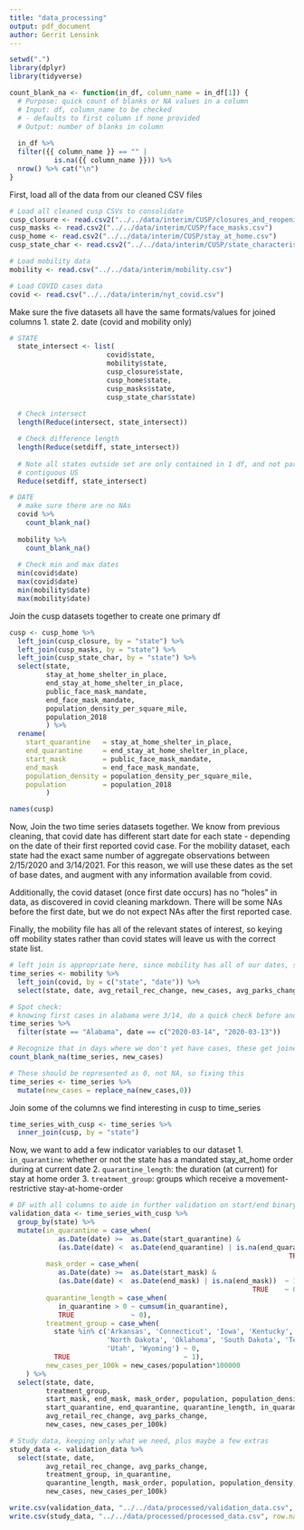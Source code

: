 ```yaml
---
title: "data_processing"
output: pdf_document
author: Gerrit Lensink
---
```

```r
setwd(".")
library(dplyr)
library(tidyverse)
```

```r
count_blank_na <- function(in_df, column_name = in_df[1]) {
  # Purpose: quick count of blanks or NA values in a column
  # Input: df, column_name to be checked 
  # - defaults to first column if none provided
  # Output: number of blanks in column
  
  in_df %>%
  filter({{ column_name }} == "" | 
           is.na({{ column_name }})) %>%
  nrow() %>% cat("\n")
}

```

First, load all of the data from our cleaned CSV files
```r
# Load all cleaned cusp CSVs to consolidate
cusp_closure <- read.csv2("../../data/interim/CUSP/closures_and_reopening.csv")
cusp_masks <- read.csv2("../../data/interim/CUSP/face_masks.csv")
cusp_home <- read.csv2("../../data/interim/CUSP/stay_at_home.csv")
cusp_state_char <- read.csv2("../../data/interim/CUSP/state_characteristics.csv")

# Load mobility data
mobility <- read.csv("../../data/interim/mobility.csv")

# Load COVID cases data
covid <- read.csv("../../data/interim/nyt_covid.csv")
```

Make sure the five datasets all have the same formats/values for joined columns
1. state
2. date (covid and mobility only)

```r
# STATE
  state_intersect <- list(
                        covid$state, 
                        mobility$state, 
                        cusp_closure$state, 
                        cusp_home$state, 
                        cusp_masks$state,
                        cusp_state_char$state)
    
  # Check intersect
  length(Reduce(intersect, state_intersect))

  # Check difference length
  length(Reduce(setdiff, state_intersect))
  
  # Note all states outside set are only contained in 1 df, and not part of 
  # contiguous US
  Reduce(setdiff, state_intersect)

# DATE
  # make sure there are no NAs
  covid %>%
    count_blank_na()
  
  mobility %>%
    count_blank_na()
  
  # Check min and max dates
  min(covid$date)
  max(covid$date)
  min(mobility$date)
  max(mobility$date)
```

Join the cusp datasets together to create one primary df
```r
cusp <- cusp_home %>%
  left_join(cusp_closure, by = "state") %>%
  left_join(cusp_masks, by = "state") %>%
  left_join(cusp_state_char, by = "state") %>%
  select(state, 
         stay_at_home_shelter_in_place, 
         end_stay_at_home_shelter_in_place, 
         public_face_mask_mandate, 
         end_face_mask_mandate,
         population_density_per_square_mile, 
         population_2018
         ) %>%
  rename(
    start_quarantine   = stay_at_home_shelter_in_place, 
    end_quarantine     = end_stay_at_home_shelter_in_place, 
    start_mask         = public_face_mask_mandate, 
    end_mask           = end_face_mask_mandate, 
    population_density = population_density_per_square_mile, 
    population         = population_2018
         )

names(cusp)
```


Now, Join the two time series datasets together. We know from previous cleaning, that covid date has different start date for each state - depending on the date of their first reported covid case. For the mobility dataset, each state had the exact same number of aggregate observations between 2/15/2020 and 3/14/2021. For this reason, we will use these dates as the set of base dates, and augment with any information available from covid. 

Additionally, the covid dataset (once first date occurs) has no "holes" in data, as discovered in covid cleaning markdown. There will be some NAs before the first date, but we do not expect NAs after the first reported case. 

Finally, the mobility file has all of the relevant states of interest, so keying off mobility states rather than covid states will leave us with the correct state list. 
```r

# left join is appropriate here, since mobility has all of our dates, states, of interest
time_series <- mobility %>% 
  left_join(covid, by = c("state", "date")) %>%
  select(state, date, avg_retail_rec_change, new_cases, avg_parks_change)

# Spot check: 
# knowing first cases in alabama were 3/14, do a quick check before and after
time_series %>%
  filter(state == "Alabama", date == c("2020-03-14", "2020-03-13"))

# Recognize that in days where we don't yet have cases, these get joined as blanks
count_blank_na(time_series, new_cases)

# These should be represented as 0, not NA, so fixing this
time_series <- time_series %>%
  mutate(new_cases = replace_na(new_cases,0))
```

Join some of the columns we find interesting in cusp to time_series
```r
time_series_with_cusp <- time_series %>%
  inner_join(cusp, by = "state")
```


Now, we want to add a few indicator variables to our dataset
1. `in_quarantine`: whether or not the state has a mandated stay_at_home order during at current date
2. `quarantine_length`: the duration (at current) for stay at home order
3. `treatment_group`: groups which receive a movement-restrictive stay-at-home-order

```r
# DF with all columns to aide in further validation on start/end binary
validation_data <- time_series_with_cusp %>%
  group_by(state) %>%
  mutate(in_quarantine = case_when(
            as.Date(date) >=  as.Date(start_quarantine) & 
            (as.Date(date) <  as.Date(end_quarantine) | is.na(end_quarantine)) ~ 1,
                                                                     TRUE    ~ 0),
         mask_order = case_when(
            as.Date(date) >=  as.Date(start_mask) & 
            (as.Date(date) <  as.Date(end_mask) | is.na(end_mask))  ~ 1,
                                                            TRUE    ~ 0),
         quarantine_length = case_when(
            in_quarantine > 0 ~ cumsum(in_quarantine),
            TRUE              ~ 0),
         treatment_group = case_when(
           state %in% c('Arkansas', 'Connecticut', 'Iowa', 'Kentucky', 'Nebraska',
                        'North Dakota', 'Oklahoma', 'South Dakota', 'Texas', 
                        'Utah', 'Wyoming') ~ 0, 
           TRUE                            ~ 1),
         new_cases_per_100k = new_cases/population*100000
    ) %>% 
  select(state, date, 
         treatment_group,
         start_mask, end_mask, mask_order, population, population_density,
         start_quarantine, end_quarantine, quarantine_length, in_quarantine, 
         avg_retail_rec_change, avg_parks_change, 
         new_cases, new_cases_per_100k)

# Study data, keeping only what we need, plus maybe a few extras
study_data <- validation_data %>%
  select(state, date, 
         avg_retail_rec_change, avg_parks_change,
         treatment_group, in_quarantine,
         quarantine_length, mask_order, population, population_density,
         new_cases, new_cases_per_100k)
```

```r
write.csv(validation_data, "../../data/processed/validation_data.csv", row.names = FALSE)
write.csv(study_data, "../../data/processed/processed_data.csv", row.names = FALSE)
```

